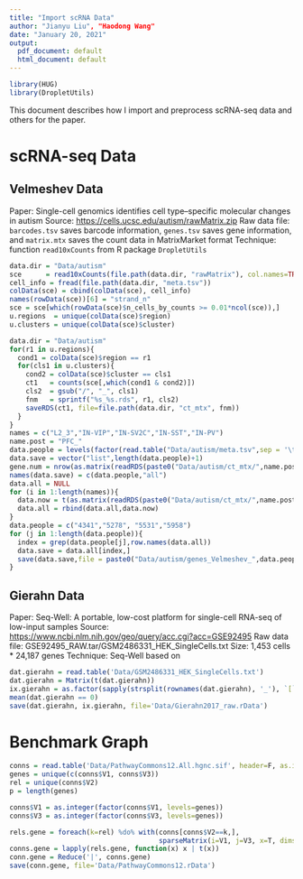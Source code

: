 ```yaml
---
title: "Import scRNA Data"
author: "Jianyu Liu", "Haodong Wang"
date: "January 20, 2021"
output:
  pdf_document: default
  html_document: default
---
```


```r
library(HUG)
library(DropletUtils)
```


This document describes how I import and preprocess scRNA-seq data and others for the paper.

# scRNA-seq Data
## Velmeshev Data
Paper:  Single-cell genomics identifies cell type–specific molecular changes in autism
Source: <https://cells.ucsc.edu/autism/rawMatrix.zip>
Raw data file: ```barcodes.tsv``` saves barcode information, ```genes.tsv``` saves gene information, and ```matrix.mtx``` saves the count data in MatrixMarket format
Technique: function ```read10xCounts``` from R package ```DropletUtils```

```r
data.dir = "Data/autism"
sce      = read10xCounts(file.path(data.dir, "rawMatrix"), col.names=TRUE)
cell_info = fread(file.path(data.dir, "meta.tsv"))
colData(sce) = cbind(colData(sce), cell_info)
names(rowData(sce))[6] = "strand_n"
sce = sce[which(rowData(sce)$n_cells_by_counts >= 0.01*ncol(sce)),]
u.regions  = unique(colData(sce)$region)
u.clusters = unique(colData(sce)$cluster)

data.dir = "Data/autism"
for(r1 in u.regions){
  cond1 = colData(sce)$region == r1
  for(cls1 in u.clusters){
    cond2 = colData(sce)$cluster == cls1
    ct1   = counts(sce[,which(cond1 & cond2)])
    cls2  = gsub("/", "_", cls1)
    fnm   = sprintf("%s_%s.rds", r1, cls2)
    saveRDS(ct1, file=file.path(data.dir, "ct_mtx", fnm))
  }
}
names = c("L2_3","IN-VIP","IN-SV2C","IN-SST","IN-PV")
name.post = "PFC_"
data.people = levels(factor(read.table("Data/autism/meta.tsv",sep = '\t',header = TRUE)$individual))
data.save = vector("list",length(data.people)+1)
gene.num = nrow(as.matrix(readRDS(paste0("Data/autism/ct_mtx/",name.post,names[1],".rds"))))
names(data.save) = c(data.people,"all")
data.all = NULL
for (i in 1:length(names)){
  data.now = t(as.matrix(readRDS(paste0("Data/autism/ct_mtx/",name.post,names[i],".rds"))))
  data.all = rbind(data.all,data.now)
}
data.people = c("4341","5278", "5531","5958")
for (j in 1:length(data.people)){
  index = grep(data.people[j],row.names(data.all))
  data.save = data.all[index,]
  save(data.save,file = paste0("Data/autism/genes_Velmeshev_",data.people[j],"_5cluster.rData"))
}
```


## Gierahn Data
Paper: Seq-Well: A portable, low-cost platform for single-cell RNA-seq of low-input samples
Source: <https://www.ncbi.nlm.nih.gov/geo/query/acc.cgi?acc=GSE92495>
Raw data file: GSE92495_RAW.tar/GSM2486331_HEK_SingleCells.txt
Size: 1,453 cells * 24,187 genes
Technique: Seq-Well based on 

```r
dat.gierahn = read.table('Data/GSM2486331_HEK_SingleCells.txt')
dat.gierahn = Matrix(t(dat.gierahn))
ix.gierahn = as.factor(sapply(strsplit(rownames(dat.gierahn), '_'), `[`, 1))
mean(dat.gierahn == 0)
save(dat.gierahn, ix.gierahn, file='Data/Gierahn2017_raw.rData')
```


# Benchmark Graph
```r
conns = read.table('Data/PathwayCommons12.All.hgnc.sif', header=F, as.is=T)
genes = unique(c(conns$V1, conns$V3))
rel = unique(conns$V2)
p = length(genes)

conns$V1 = as.integer(factor(conns$V1, levels=genes))
conns$V3 = as.integer(factor(conns$V3, levels=genes))

rels.gene = foreach(k=rel) %do% with(conns[conns$V2==k,], 
                                     sparseMatrix(i=V1, j=V3, x=T, dims=c(p, p), dimnames=list(genes, genes)))
conns.gene = lapply(rels.gene, function(x) x | t(x))
conn.gene = Reduce('|', conns.gene)
save(conn.gene, file='Data/PathwayCommons12.rData')
```

